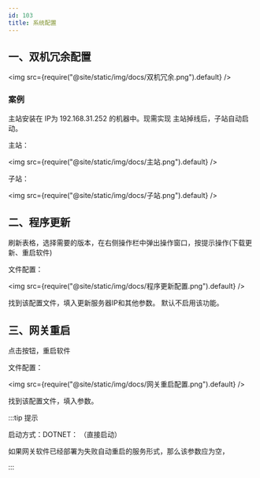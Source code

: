 ```yaml
---
id: 103
title: 系统配置
---
```





## 一、双机冗余配置

<img src={require("@site/static/img/docs/双机冗余.png").default} />

### 案例

主站安装在 IP为 192.168.31.252 的机器中。现需实现 主站掉线后，子站自动启动。


主站：

<img src={require("@site/static/img/docs/主站.png").default} />



子站：

<img src={require("@site/static/img/docs/子站.png").default} />


## 二、程序更新

刷新表格，选择需要的版本，在右侧操作栏中弹出操作窗口，按提示操作(下载更新、重启软件)

文件配置：

<img src={require("@site/static/img/docs/程序更新配置.png").default} />

找到该配置文件，填入更新服务器IP和其他参数。 默认不启用该功能。


## 三、网关重启

点击按钮，重启软件


文件配置：

<img src={require("@site/static/img/docs/网关重启配置.png").default} />

找到该配置文件，填入参数。

:::tip 提示

启动方式：DOTNET： （直接启动） 

如果网关软件已经部署为失败自动重启的服务形式，那么该参数应为空，

:::